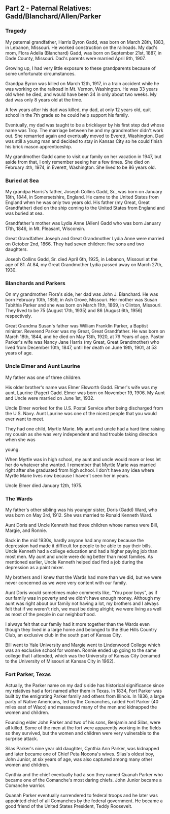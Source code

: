## Part 2 - Paternal Relatives: Gadd/Blanchard/Allen/Parker

### Tragedy

My paternal grandfather, Harris Byron Gadd, was born on March 28th, 1883, in
Lebanon, Missouri. He worked construction on the railroads. My dad's mom, Flora
Adelia (Blanchard) Gadd, was born on September 21st, 1887, in Dade County,
Missouri. Dad's parents were married April 9th, 1907.

Growing up, I had very little exposure to these grandparents because of some
unfortunate circumstances.

Grandpa Byron was killed on March 12th, 1917, in a train accident while he was
working on the railroad in Mt. Vernon, Washington. He was 33 years old when he
died, and would have been 34 in only about two weeks. My dad was only 8 years
old at the time.

A few years after his dad was killed, my dad, at only 12 years old, quit school
in the 7th grade so he could help support his family.

Eventually, my dad was taught to be a bricklayer by his first step dad whose
name was Troy. The marriage between he and my grandmother didn't work out. She
remarried again and eventually moved to Everett, Washington. Dad was still a
young man and decided to stay in Kansas City so he could finish his brick mason
apprenticeship.

My grandmother Gadd came to visit our family on her vacation in 1947, but aside
from that, I only remember seeing her a few times. She died on February 4th,
1974, in Everett, Washington. She lived to be 86 years old.

### Buried at Sea

My grandpa Harris's father, Joseph Collins Gadd, Sr., was born on January 18th,
1844, in Somersetshire, England. He came to the United States from England when
he was only two years old. His father (my Great, Great Grandfather) died on the
ship coming to the United States from England and was buried at sea.

Grandfather's mother was Lydia Anne (Allen) Gadd who was born January 17th,
1846, in Mt. Pleasant, Wisconsin.

Great Grandfather Joseph and Great Grandmother Lydia Anne were married on
October 2nd, 1866. They had seven children: five sons and two daughters.

Joseph Collins Gadd, Sr. died April 6th, 1925, in Lebanon, Missouri at the age
of 81. At 84, my Great Grandmother Lydia passed away on March 27th, 1930.

### Blanchards and Parkers

On my grandmother Flora's side, her dad was John J. Blanchard. He was born
February 10th, 1859, in Ash Grove, Missouri. Her mother was Susan Tabithia
Parker and she was born on March 11th, 1869, in Clinton, Missouri. They lived to
be 75 (August 17th, 1935) and 86 (August 6th, 1956) respectively.

Great Grandma Susan's father was William Franklin Parker, a Baptist minister.
Reverend Parker was my Great, Great Grandfather. He was born on March 18th,
1844, and he died on May 13th, 1920, at 76 Years of age. Pastor Parker's wife
was Nancy Jane Harris (my Great, Great Grandmother) who lived from December
10th, 1847, until her death on June 19th, 1901, at 53 years of age.

### Uncle Elmer and Aunt Laurine

My father was one of three children.

His older brother's name was Elmer Elsworth Gadd. Elmer's wife was my aunt,
Laurine (Fager) Gadd. Elmer was born on November 19, 1906. My Aunt and Uncle
were married on June 1st, 1932.

Uncle Elmer worked for the U.S. Postal Service after being discharged from the
U.S. Navy. Aunt Laurine was one of the nicest people that you would ever want to
meet.

They had one child, Myrtle Marie. My aunt and uncle had a hard time raising my
cousin as she was very independent and had trouble taking direction when she was

<PhotoPin id={6} />
young.

When Myrtle was in high school, my aunt and uncle would more or less let her do
whatever she wanted. I remember that Myrtle Marie was married right after she
graduated from high school. I don't have any idea where Myrtle Marie lives now
because I haven't seen her in years.

Uncle Elmer died January 12th, 1975.

### The Wards

My father's other sibling was his younger sister, Doris (Gadd) Ward, who was
born on May 3rd, 1912. She was married to Ronald Kenneth Ward.

Aunt Doris and Uncle Kenneth had three children whose names were Bill, Margie,
and Ronnie.

Back in the mid 1930s, hardly anyone had any money because the depression had
made it difficult for people to be able to pay their bills. Uncle Kenneth had a
college education and had a higher paying job than most men. My aunt and uncle
were doing better than most families. As mentioned earlier, Uncle Kenneth helped
dad find a job during the depression as a paint mixer.

My brothers and I knew that the Wards had more than we did, but we were never
concerned as we were very content with our family.

Aunt Doris would sometimes make comments like, "You poor boys", as if our family
was in poverty and we didn't have enough money. Although my aunt was right about
our family not having a lot, my brothers and I always felt that if we weren't
rich, we must be doing alright; we were living as well as most of the people in
our neighborhood.

I always felt that our family had it more together than the Wards even though
they lived in a large home and belonged to the Blue Hills Country Club, an
exclusive club in the south part of Kansas City.

Bill went to Yale University and Margie went to Lindenwood College which was an
exclusive school for women. Ronnie ended up going to the same college that I
attended, which was the University of Kansas City (renamed to the University of
Missouri at Kansas City in 1962).

### Fort Parker, Texas

Actually, the Parker name on my dad's side has historical significance since my
relatives had a fort named after them in Texas. In 1834, Fort Parker was built
by the emigrating Parker family and others from Illinois. In 1836, a large party
of Native Americans, led by the Comanches, raided Fort Parker (40 miles east of
Waco) and massacred many of the men and kidnapped the women and children.

Founding elder John Parker and two of his sons, Benjamin and Silas, were all
killed. Some of the men at the fort were apparently working in the fields so
they survived, but the women and children were very vulnerable to the surprise
attack.

Silas Parker's nine year old daughter, Cynthia Ann Parker, was kidnapped and
later became one of Chief Peta Nocona's wives. Silas's oldest boy, John Junior,
at six years of age, was also captured among many other women and children.

Cynthia and the chief eventually had a son they named Quanah Parker who became
one of the Comanche's most daring chiefs. John Junior became a Comanche warrior.

Quanah Parker eventually surrendered to federal troops and he later was
appointed chief of all Comanches by the federal government. He became a good
friend of the United States President, Teddy Roosevelt.

